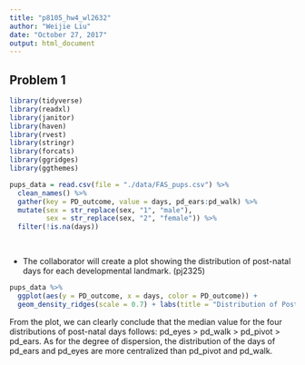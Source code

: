 ```yaml
---
title: "p8105_hw4_wl2632"
author: "Weijie Liu"
date: "October 27, 2017"
output: html_document
---
```


## Problem 1

```r
library(tidyverse)
library(readxl)
library(janitor)
library(haven)
library(rvest)
library(stringr)
library(forcats)
library(ggridges)
library(ggthemes)

pups_data = read.csv(file = "./data/FAS_pups.csv") %>%
  clean_names() %>%
  gather(key = PD_outcome, value = days, pd_ears:pd_walk) %>%
  mutate(sex = str_replace(sex, "1", "male"),
         sex = str_replace(sex, "2", "female")) %>%
  filter(!is.na(days))
  
  
```

* The collaborator will create a plot showing the distribution of post-natal days for each developmental landmark. (pj2325)
```r
pups_data %>% 
  ggplot(aes(y = PD_outcome, x = days, color = PD_outcome)) +
  geom_density_ridges(scale = 0.7) + labs(title = "Distribution of Post-natal Days for Each Developmental Landmark", x = "Days", y = "PD_Landmarks")
```

From the plot, we can clearly conclude that the median value for the four distributions of post-natal days follows: pd_eyes > pd_walk > pd_pivot > pd_ears. As for the degree of dispersion, the distribution of the days of pd_ears and pd_eyes are more centralized than pd_pivot and pd_walk.


